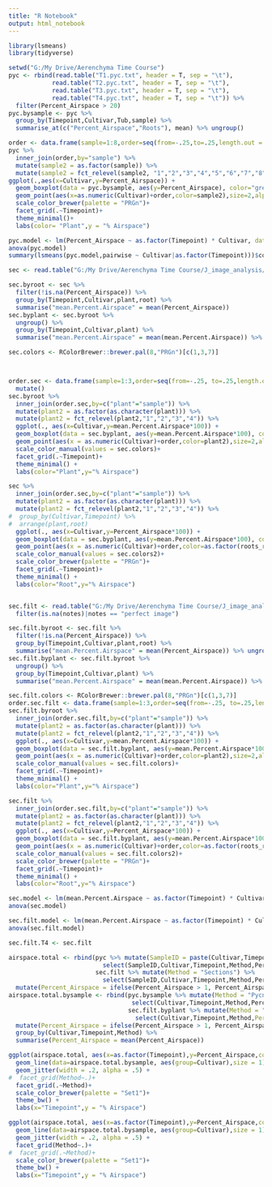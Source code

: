 ---
title: "R Notebook"
output: html_notebook
---


```{r}
library(lsmeans)
library(tidyverse)
```


```{r}
setwd("G:/My Drive/Aerenchyma Time Course")
pyc <- rbind(read.table("T1.pyc.txt", header = T, sep = "\t"),
            read.table("T2.pyc.txt", header = T, sep = "\t"),
            read.table("T3.pyc.txt", header = T, sep = "\t"),
            read.table("T4.pyc.txt", header = T, sep = "\t")) %>%
  filter(Percent_Airspace > 20)
pyc.bysample <- pyc %>% 
  group_by(Timepoint,Cultivar,Tub,sample) %>%
  summarise_at(c("Percent_Airspace","Roots"), mean) %>% ungroup()
```

```{r}
order <- data.frame(sample=1:8,order=seq(from=-.25,to=.25,length.out = 8))
pyc %>%
  inner_join(order,by="sample") %>%
  mutate(sample2 = as.factor(sample)) %>%
  mutate(sample2 = fct_relevel(sample2, "1","2","3","4","5","6","7","8")) %>%
ggplot(.,aes(x=Cultivar,y=Percent_Airspace)) +
  geom_boxplot(data = pyc.bysample, aes(y=Percent_Airspace), color="grey69")+
  geom_point(aes(x=as.numeric(Cultivar)+order,color=sample2),size=2,alpha=.7)+
  scale_color_brewer(palette = "PRGn")+
  facet_grid(.~Timepoint)+
  theme_minimal()+
  labs(color= "Plant",y = "% Airspace")
```

```{r}
pyc.model <- lm(Percent_Airspace ~ as.factor(Timepoint) * Cultivar, data = pyc.bysample)
anova(pyc.model)
summary(lsmeans(pyc.model,pairwise ~ Cultivar|as.factor(Timepoint)))$contrasts
```

```{r}
sec <- read.table("G:/My Drive/Aerenchyma Time Course/J_image_analysis/all_section_airspace.txt", header = T, sep = "\t") #%>% #filter(!is.na(Percent_Airspace))

sec.byroot <- sec %>%
  filter(!is.na(Percent_Airspace)) %>%
  group_by(Timepoint,Cultivar,plant,root) %>%
  summarise("mean.Percent.Airspace" = mean(Percent_Airspace))
sec.byplant <- sec.byroot %>%
  ungroup() %>%
  group_by(Timepoint,Cultivar,plant) %>%
  summarise("mean.Percent.Airspace" = mean(mean.Percent.Airspace)) %>% ungroup()

sec.colors <- RColorBrewer::brewer.pal(8,"PRGn")[c(1,3,7)]



order.sec <- data.frame(sample=1:3,order=seq(from=-.25, to=.25,length.out = 3)) %>%
  mutate()
sec.byroot %>%
  inner_join(order.sec,by=c("plant"="sample")) %>%
  mutate(plant2 = as.factor(as.character(plant))) %>%
  mutate(plant2 = fct_relevel(plant2,"1","2","3","4")) %>%
  ggplot(., aes(x=Cultivar,y=mean.Percent.Airspace*100)) +
  geom_boxplot(data = sec.byplant, aes(y=mean.Percent.Airspace*100), color = "grey69")+
  geom_point(aes(x = as.numeric(Cultivar)+order,color=plant2),size=2,alpha=.7)+
  scale_color_manual(values = sec.colors)+
  facet_grid(.~Timepoint)+
  theme_minimal() +
  labs(color="Plant",y="% Airspace")

sec %>%
  inner_join(order.sec,by=c("plant"="sample")) %>%
  mutate(plant2 = as.factor(as.character(plant))) %>%
  mutate(plant2 = fct_relevel(plant2,"1","2","3","4")) %>%
#  group_by(Cultivar,Timepoint) %>%
#  arrange(plant,root)
  ggplot(., aes(x=Cultivar,y=Percent_Airspace*100)) +
  geom_boxplot(data = sec.byplant, aes(y=mean.Percent.Airspace*100), color = "grey69")+
  geom_point(aes(x = as.numeric(Cultivar)+order,color=as.factor(roots_rep)),size=2)+
  scale_color_manual(values = sec.colors2)+
  scale_color_brewer(palette = "PRGn")+
  facet_grid(.~Timepoint)+
  theme_minimal() +
  labs(color="Root",y="% Airspace")


sec.filt <- read.table("G:/My Drive/Aerenchyma Time Course/J_image_analysis/all_section_airspace.txt", header = T, sep = "\t") %>% 
  filter(is.na(notes)|notes == "perfect image")

sec.filt.byroot <- sec.filt %>%
  filter(!is.na(Percent_Airspace)) %>%
  group_by(Timepoint,Cultivar,plant,root) %>%
  summarise("mean.Percent.Airspace" = mean(Percent_Airspace)) %>% ungroup()
sec.filt.byplant <- sec.filt.byroot %>%
  ungroup() %>%
  group_by(Timepoint,Cultivar,plant) %>%
  summarise("mean.Percent.Airspace" = mean(mean.Percent.Airspace)) %>% ungroup()

sec.filt.colors <- RColorBrewer::brewer.pal(8,"PRGn")[c(1,3,7)]
order.sec.filt <- data.frame(sample=1:3,order=seq(from=-.25, to=.25,length.out = 3))
sec.filt.byroot %>%
  inner_join(order.sec.filt,by=c("plant"="sample")) %>%
  mutate(plant2 = as.factor(as.character(plant))) %>%
  mutate(plant2 = fct_relevel(plant2,"1","2","3","4")) %>%
  ggplot(., aes(x=Cultivar,y=mean.Percent.Airspace*100)) +
  geom_boxplot(data = sec.filt.byplant, aes(y=mean.Percent.Airspace*100), color = "grey69")+
  geom_point(aes(x = as.numeric(Cultivar)+order,color=plant2),size=2,alpha=.7)+
  scale_color_manual(values = sec.filt.colors)+
  facet_grid(.~Timepoint)+
  theme_minimal() +
  labs(color="Plant",y="% Airspace")

sec.filt %>%
  inner_join(order.sec.filt,by=c("plant"="sample")) %>%
  mutate(plant2 = as.factor(as.character(plant))) %>%
  mutate(plant2 = fct_relevel(plant2,"1","2","3","4")) %>%
  ggplot(., aes(x=Cultivar,y=Percent_Airspace*100)) +
  geom_boxplot(data = sec.filt.byplant, aes(y=mean.Percent.Airspace*100), color = "grey69")+
  geom_point(aes(x = as.numeric(Cultivar)+order,color=as.factor(roots_rep)),size=2)+
  scale_color_manual(values = sec.filt.colors2)+
  scale_color_brewer(palette = "PRGn")+
  facet_grid(.~Timepoint)+
  theme_minimal() +
  labs(color="Root",y="% Airspace")
```

```{r}
sec.model <- lm(mean.Percent.Airspace ~ as.factor(Timepoint) * Cultivar, data = sec.byplant)
anova(sec.model)

sec.filt.model <- lm(mean.Percent.Airspace ~ as.factor(Timepoint) * Cultivar, data = sec.filt.byplant)
anova(sec.filt.model)

```

```{r}
sec.filt.T4 <- sec.filt 
```


```{r}
airspace.total <- rbind(pyc %>% mutate(SampleID = paste(Cultivar,Timepoint,sample,subsample,sep="."),Method = "Pycnometer") %>%
                          select(SampleID,Cultivar,Timepoint,Method,Percent_Airspace),
                        sec.filt %>% mutate(Method = "Sections") %>%
                          select(SampleID,Cultivar,Timepoint,Method,Percent_Airspace)) %>%
  mutate(Percent_Airspace = ifelse(Percent_Airspace > 1, Percent_Airspace, Percent_Airspace*100))
airspace.total.bysample <- rbind(pyc.bysample %>% mutate(Method = "Pycnometer") %>% 
                                  select(Cultivar,Timepoint,Method,Percent_Airspace),
                                 sec.filt.byplant %>% mutate(Method = "Sections") %>%
                                   select(Cultivar,Timepoint,Method,Percent_Airspace=mean.Percent.Airspace)) %>%
  mutate(Percent_Airspace = ifelse(Percent_Airspace > 1, Percent_Airspace, Percent_Airspace*100)) %>%
  group_by(Cultivar,Timepoint,Method) %>%
  summarise(Percent_Airspace = mean(Percent_Airspace))

ggplot(airspace.total, aes(x=as.factor(Timepoint),y=Percent_Airspace,color=Cultivar))+
  geom_line(data=airspace.total.bysample, aes(group=Cultivar),size = 1) +
  geom_jitter(width = .2, alpha = .5) +
#  facet_grid(Method~.)+
  facet_grid(.~Method)+
  scale_color_brewer(palette = "Set1")+
  theme_bw() +
  labs(x="Timepoint",y = "% Airspace")

ggplot(airspace.total, aes(x=as.factor(Timepoint),y=Percent_Airspace,color=Cultivar))+
  geom_line(data=airspace.total.bysample, aes(group=Cultivar),size = 1) +
  geom_jitter(width = .2, alpha = .5) +
  facet_grid(Method~.)+
#  facet_grid(.~Method)+
  scale_color_brewer(palette = "Set1")+
  theme_bw() +
  labs(x="Timepoint",y = "% Airspace")
```


